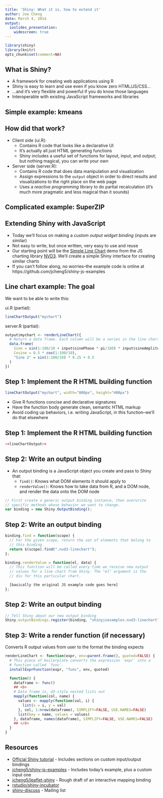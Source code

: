 ```yaml
---
title: 'Shiny: What it is, how to extend it'
author: Joe Cheng
date: March 4, 2014
output:
  ioslides_presentation:
    widescreen: true
---
```


```r
library(shiny)
library(knitr)
opts_chunk$set(comment=NA)
```

## What is Shiny?

- A framework for creating web applications using R
- Shiny is easy to learn and use even if you know zero HTML/JS/CSS...
- ...and it's very flexible and powerful if you do know those languages
- Interoperable with existing JavaScript frameworks and libraries

## Simple example: kmeans

## How did that work?

- Client side (ui.R):
    - Contains R code that looks like a declarative UI
    - It's actually all just HTML generating functions
    - Shiny includes a useful set of functions for layout, input, and output; but nothing magical, you can write your own
- Server side (server.R):
    - Contains R code that does data manipulation and visualization
    - Assign expressions to the `output` object in order to direct results and visualizations to the right place on the web page
    - Uses a *reactive programming* library to do partial recalculation (it's much more pragmatic and less magical than it sounds)

## Complicated example: SuperZIP

## Extending Shiny with JavaScript

- Today we'll focus on making a *custom output widget binding* (inputs are similar)
- Not easy to write, but once written, very easy to use and reuse
- Our starting point will be the [Simple Line Chart](http://nvd3.org/ghpages/line.html) demo from the JS charting library [NVD3](http://nvd3.org/). We'll create a simple Shiny interface for creating similar charts
- If you can't follow along, no worries--the example code is online at https://github.com/jcheng5/shiny-js-examples

## Line chart example: The goal

We want to be able to write this:

ui.R (partial):
```r
lineChartOutput("mychart")
```

server.R (partial):
```r
output$mychart <- renderLineChart({
  # Return a data frame. Each column will be a series in the line chart.
  data.frame(
    Sine = sin(1:100/10 + input$sinePhase * pi/180) * input$sineAmplitude,
    Cosine = 0.5 * cos(1:100/10),
    "Sine 2" = sin(1:100/10) * 0.25 + 0.5
  )
})
```

## Step 1: Implement the R HTML building function

<!--
```r
# To be called from ui.R
lineChartOutput <- function(inputId, width="100%", height="400px") {
  tagList(
    # Include CSS/JS dependencies.
    singleton(tags$head(
      tags$script(src="d3/d3.v3.min.js"),
      # ... other JS/CSS dependencies ...
      tags$script(src="linechart-binding.js")
    )),
    # Generate the div that will contain the chart.
    div(id=inputId, class="nvd3-linechart",
      style=sprintf("width: %s; height: %s;", width, height),
      tag("svg", list())
    )
  )
}
```
-->

```r
lineChartOutput("mychart", width="800px", height="400px")
```

- Give R functions concise and declarative signatures
- Have the function body generate clean, semantic HTML markup
- Avoid coding up behaviors, i.e. writing JavaScript, in this function--we'll do that elsewhere


## Step 1: Implement the R HTML building function

```r
<<lineChartOutput>>
```

## Step 2: Write an output binding

- An output binding is a JavaScript object you create and pass to Shiny that:
    - `find()`: Knows what DOM elements it should apply to
    - `renderValue()`: Knows how to take data from R, and a DOM node, and render the data onto the DOM node

```javascript
// First create a generic output binding instance, then overwrite
// specific methods whose behavior we want to change.
var binding = new Shiny.OutputBinding();
```

## Step 2: Write an output binding

```javascript
binding.find = function(scope) {
  // For the given scope, return the set of elements that belong to
  // this binding.
  return $(scope).find(".nvd3-linechart");
};

binding.renderValue = function(el, data) {
  // This function will be called every time we receive new output
  // values for a line chart from Shiny. The "el" argument is the
  // div for this particular chart.

  [basically the original JS example code goes here]
};
```

## Step 2: Write an output binding

```javascript
// Tell Shiny about our new output binding
Shiny.outputBindings.register(binding, "shinyjsexamples.nvd3-linechart");
```

## Step 3: Write a render function (if necessary)

Converts R output values from user to the format the binding expects

```r
renderLineChart <- function(expr, env=parent.frame(), quoted=FALSE) {
  # This piece of boilerplate converts the expression `expr` into a
  # function called `func`.
  installExprFunction(expr, "func", env, quoted)

  function() {
    dataframe <- func()
    ## <b>
    # Data frame in, d3-style nested lists out
    mapply(function(col, name) {
      values <- mapply(function(val, i) {
        list(x = i, y = val)
      }, col, 1:nrow(dataframe), SIMPLIFY=FALSE, USE.NAMES=FALSE)
      list(key = name, values = values)
    }, dataframe, names(dataframe), SIMPLIFY=FALSE, USE.NAMES=FALSE)
    ## </b>
  }
}
```

## Resources

- [Official Shiny tutorial](https://rstudio.github.io/shiny/tutorial/) - Includes sections on custom input/output bindings
- [jcheng5/shiny-js-examples](https://github.com/jcheng5/shiny-js-examples) - Includes today's example, plus a custom input one
- [jcheng5/leaflet-shiny](https://github.com/jcheng5/leaflet-shiny) - Rough draft of an interactive mapping binding
- [rstudio/shiny-incubator](https://github.com/rstudio/shiny-incubator)
- [shiny-discuss](https://groups.google.com/group/shiny-discuss) - Mailing list

<!--
## Shiny UI code is just HTML in disguise

```r
library(shiny)
knitr::opts_chunk$set(comment=NA)
```
```r
div(id="myDiv", style="font-weight: bold",
  a(href="mailto:joe@rstudio.com", "joe@rstudio.com")
)
sliderInput("n", "Number of simulations",
  min=10, max=10000, value=100)
```

## Shiny UI code is just HTML in disguise

```r
pageWithSidebar(
  headerPanel("Title"),
  sidebarPanel(),
  mainPanel()
)
```

## Nothing special about built-in inputs

The implementation of `mainPanel`:
```r
mainPanel
```
The results:
```r
mainPanel("Hello")
```

-->
